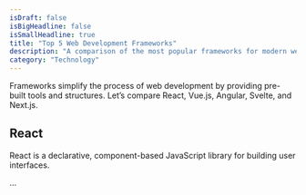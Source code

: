 ```yaml
---
isDraft: false
isBigHeadline: false
isSmallHeadline: true
title: "Top 5 Web Development Frameworks"
description: "A comparison of the most popular frameworks for modern web development."
category: "Technology"
---
```


Frameworks simplify the process of web development by providing pre-built tools and structures. Let’s compare React, Vue.js, Angular, Svelte, and Next.js.

## React

React is a declarative, component-based JavaScript library for building user interfaces.

...
